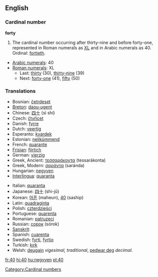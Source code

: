 ==English==

===Cardinal number===
'''forty'''

# The cardinal number occurring after thirty-nine and before forty-one, represented in Roman numerals as [[XL]] and in Arabic numerals as 40.  Ordinal: [[fortieth]].
*[[w:Arabic numerals|Arabic numerals]]: 40
*[[w:Roman numerals|Roman numerals]]: XL
**Last: [[thirty]] (30), [[thirty-nine]] (39)
**Next: [[forty-one]] (41), [[fifty]] (50)

===Translations===
{{top}}
*Bosnian: [[četrdeset]]
*[[Breton]]: [[daou-ugent]]
*Chinese: [[四十]] (sì shí)
*Czech: [[čtyřicet]]
*Danish: [[fyrre]]
*Dutch: [[veertig]] {{f}}
*Esperanto: [[kvardek]]
*Estonian: [[nelikümmend]]
*French: [[quarante]] {{m}}
*[[Frisian]]: [[fjirtich]]
*German: [[vierzig]] {{f}}
*Greek, Ancient: [[τεσσαράκοντα]] (tessarákonta)
*Greek, Modern: [[σαράντα]] (saránda)
*Hungarian: [[negyven]]
*[[Interlingua]]: [[quaranta]]
{{mid}}
*Italian: [[quaranta]] {{f}}
*Japanese: [[四十]] (shi-jū)
*Korean: [[마흔]] (maheun), [[40]] (saship)
*Latin: [[quadraginta]]
*Polish: [[czterdzieści]]
*Portuguese: [[quarenta]]
*Romanian: [[patruzeci]]
*Russian: [[сорок]] (sórok)
*[[Sanskrit]]: {{Unicode|[[catvāriṁśat]]}}
*Spanish: [[cuarenta]]
*Swedish: [[fyrti]], [[fyrtio]]
*Turkish: [[kırk]]
*Welsh: [[deugain]] ''vigesimal, traditional'', [[pedwar deg]] ''decimal''.
{{bottom}}

[[Category:Cardinal numbers]]

[[fr:40]]
[[hi:40]]
[[hu:negyven]]
[[pl:40]]